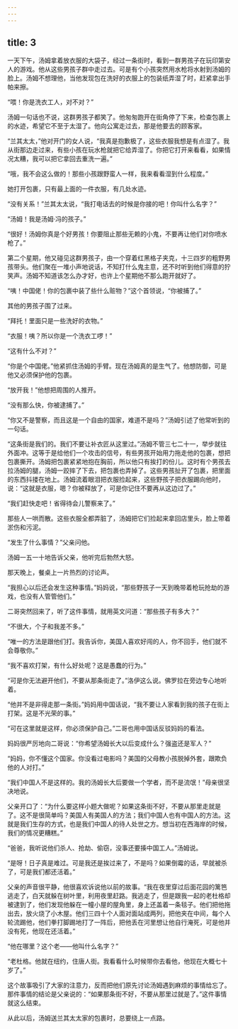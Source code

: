 ```yaml
---
---
---
```

title: 3
---



一天下午，汤姆拿着放衣服的大袋子，经过一条街时，看到一群男孩子在玩印第安人的游戏。他从这些男孩子群中走过去。可是有个小孩突然用水枪将水射到汤姆的脸上。汤姆不想理他，当他发现包在洗好的衣服上的包装纸弄湿了时，赶紧拿出手帕来擦。

“喂！你是洗衣工人，对不对？”

汤姆一句话也不说，这群男孩子都笑了。他匆匆跑开在街角停了下来，检查包裹上的水迹，希望它不至于太湿了。他向公寓走过去，那是他要去的顾客家。

“兰其太太，”他对开门的女人说，“我真是抱歉极了，这些衣服我想是有点湿了。我从街那边走过来，有些小孩在玩水枪就把它给弄湿了。你把它打开来看看，如果情况太糟，我可以把它拿回去重洗一遍。”

“哦，我不会这么做的！那些小孩跟野蛮人一样，我来看看湿到什么程度。”

她打开包裹，只有最上面的一件衣服，有几处水迹。

“没有关系！”兰其太太说，“我打电话去的时候是你接的吧！你叫什么名字？”

“汤姆！我是汤姆·冯的孩子。”

“很好！汤姆你真是个好男孩！你要阻止那些无赖的小鬼，不要再让他们对你喷水枪了。”

第二个星期，他又碰见这群男孩子，由一个穿着红黑格子夹克，十三四岁的粗野男孩带头。他们聚在一堆小声地说话，不知打什么鬼主意，还不时听到他们得意的狞笑声。汤姆不知道该怎么办才好，也许上个星期他不那么跑开就好了。

“咦！中国佬！你的包裹中装了些什么赃物？”这个首领说，“你被捕了。”

其他的男孩子围了过来。

“拜托！里面只是一些洗好的衣物。”

“衣服！咦？所以你是一个洗衣工啰！”

“这有什么不对？”

“你是个中国佬。”他紧抓住汤姆的手臂。现在汤姆真的是生气了。他想防御，可是他又必须保护他的包裹。

“放开我！”他想把周围的人推开。

“没有那么快，你被逮捕了。”

“你又不是警察，而且这是一个自由的国家，难道不是吗？”汤姆引述了他常听到的一句话。

“这条街是我们的。我们不要让补衣匠从这里过。”汤姆不管三七二十一，举步就往外面冲。这等于是给他们一个攻击的信号，有些男孩开始用力拖走他的包裹，想把包裹撕开。汤姆把包裹紧紧地抱在胸前，所以他只有挨打的份儿。这时有个男孩去拉汤姆的腿，汤姆一跤摔了下去，把包裹也弄掉了。这些男孩扯开了包裹，把里面的东西抖搂在地上。汤姆流着眼泪把衣服捡起来，这些野孩子把衣服踢向他时，说：“这就是衣服，嗯？你被释放了，可是你记住不要再从这边过了。”

“我们赶快走吧！省得待会儿警察来了。”

那些人一哄而散。这些衣服全都弄脏了，汤姆把它们捡起来拿回店里头，脸上带着淤伤和污泥。

“发生了什么事情？”父亲问他。

汤姆一五一十地告诉父亲，他听完后勃然大怒。

那天晚上，餐桌上一片热烈的讨论声。

“我担心以后还会发生这种事情。”妈妈说，“那些野孩子一天到晚带着枪玩抢劫的游戏，也没有人管管他们。”

二哥突然回来了，听了这件事情，就用英文问道：“那些孩子有多大？”

“不很大，个子和我差不多。”

“唯一的方法是跟他们打。我告诉你，美国人喜欢好闯的人，你不回手，他们就不会尊敬你。”

“我不喜欢打架，有什么好处呢？这是愚蠢的行为。”

“可是你无法避开他们，不要从那条街走了。”洛伊这么说。佛罗拉在旁边专心地听着。

“他并不是非得走那一条街。”妈妈用中国话说，“我不要让人家看到我的孩子在街上打架。这是不光荣的事。”

“可在这里就是这样，你必须保护自己。”二哥也用中国话反驳妈妈的看法。

妈妈很严厉地向二哥说：“你希望汤姆长大以后变成什么？强盗还是军人？”

“妈妈，你不懂这个国家。你没看过电影吗？美国的父母教小孩脱掉外套，跟欺负他的人对打。”

“我们中国人不是这样的。我的汤姆长大后要做一个学者，而不是流氓！”母亲很坚决地说。

父亲开口了：“为什么要这样小题大做呢？如果这条街不好，不要从那里走就是了。这不是很简单吗？美国人有美国人的方法；我们中国人也有中国人的方法。这就是我们生存的方式，也是我们中国人的待人处世之方。想当初在西海岸的时候，我们的情况更糟糕。”

“爸爸，我听说他们杀人、抢劫、偷窃，没事还要揍中国工人。”汤姆说。

“是呀！日子真是难过。可是我还是挨过来了，不是吗？如果倒霉的话，早就被杀了，可是我们都还活着。”

父亲的声音很平静，他很喜欢诉说他以前的故事。“我在夜里穿过后面花园的篱笆逃走了，白天就躲在树叶里，利用夜里赶路。我逃走了，但是跟我一起的老杜格却被逮到了，他们发现他躲在一幢小屋的屋角里，身上还盖着一条毯子。他们把他拖出去，放火烧了小木屋。他们三四十个人面对面站成两列，把他夹在中间，每个人轮流踢他，他们拳打脚踢地打了一阵后，把他丢在河里想让他自行淹死，可是他并没有死，他现在还活着。”

“他在哪里？这个老——他叫什么名字？”

“老杜格。他就在纽约，住唐人街。我看看什么时候带你去看他，他现在大概七十岁了。”

这个故事吸引了大家的注意力，反而把他们原先讨论汤姆遇到麻烦的事情给忘了。那件事情的结论是父亲说的：“如果那条街不好，不要从那里过就是了。”这件事情就这么结束。

从此以后，汤姆送兰其太太家的包裹时，总要绕上一点路。